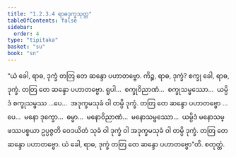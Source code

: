 ```yaml
---
title: "1.2.3.4 ရာဓဒုက္ခသုတ္တ"
tableOfContents: false
sidebar:
  order: 4
type: "tipitaka"
basket: "su"
book: "sn"
---
```



<DynamicBreadcrumb />

<Division number="77" book="sn" e="ch" v="18" p="291">

<Paragraph number="323" book="sn">
“ယံ ခေါ, ရာဓ, ဒုက္ခံ တတြ တေ ဆန္ဒော ပဟာတဗ္ဗော. ကိဉ္စ, ရာဓ, ဒုက္ခံ? စက္ခု ခေါ, ရာဓ, ဒုက္ခံ. တတြ တေ ဆန္ဒော ပဟာတဗ္ဗော. ရူပါ…  စက္ခုဝိညာဏံ…  စက္ခုသမ္ဖဿော…  ယမ္ပိဒံ စက္ခုသမ္ဖဿ …ပေ…  အဒုက္ခမသုခံ ဝါ တမ္ပိ ဒုက္ခံ. တတြ တေ ဆန္ဒော ပဟာတဗ္ဗော …ပေ…  မနော ဒုက္ခော…  ဓမ္မာ…  မနောဝိညာဏံ…  မနောသမ္ဖဿော…  ယမ္ပိဒံ မနောသမ္ဖဿပစ္စယာ ဥပ္ပဇ္ဇတိ ဝေဒယိတံ သုခံ ဝါ ဒုက္ခံ ဝါ အဒုက္ခမသုခံ ဝါ တမ္ပိ ဒုက္ခံ. တတြ တေ ဆန္ဒော ပဟာတဗ္ဗော. ယံ ခေါ, ရာဓ, ဒုက္ခံ တတြ တေ ဆန္ဒော ပဟာတဗ္ဗော”တိ.

</Paragraph>
</Division>

<Paragraph number="324" type="center" book="sn">
စတုတ္ထံ.
</Paragraph>